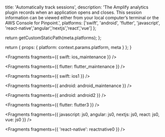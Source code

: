 
  title: 'Automatically track sessions',
  description:
    'The Amplify analytics plugin records when an application opens and closes. This session information can be viewed either from your local computer’s terminal or the AWS Console for Pinpoint.',
  platforms: ['swift', 'android', 'flutter', 'javascript', 'react-native','angular','nextjs','react','vue'] 
};

  return getCustomStaticPath(meta.platforms);
};

  return {
    props: {
      platform: context.params.platform,
      meta
    }
  };
}


<Fragments fragments={{ swift: ios_maintenance }} />


<Fragments fragments={{ flutter: flutter_maintenance }} />


<Fragments fragments={{ swift: ios1 }} />


<Fragments fragments={{ android: android_maintenance }} />


<Fragments fragments={{ android: android2 }} />


<Fragments fragments={{ flutter: flutter3 }} />


<Fragments fragments={{ javascript: js0, angular: js0, nextjs: js0, react: js0, vue: js0 }} />


<Fragments fragments={{ 'react-native': reactnative0 }} />
